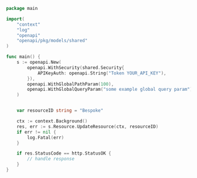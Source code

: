 ```go showLineNumbers copy filename="Update Resource usage example"
package main

import(
	"context"
	"log"
	"openapi"
	"openapi/pkg/models/shared"
)

func main() {
    s := openapi.New(
        openapi.WithSecurity(shared.Security{
            APIKeyAuth: openapi.String("Token YOUR_API_KEY"),
        }),
        openapi.WithGlobalPathParam(100),
        openapi.WithGlobalQueryParam("some example global query param"),
    )


    var resourceID string = "Bespoke"

    ctx := context.Background()
    res, err := s.Resource.UpdateResource(ctx, resourceID)
    if err != nil {
        log.Fatal(err)
    }

    if res.StatusCode == http.StatusOK {
        // handle response
    }
}
```
